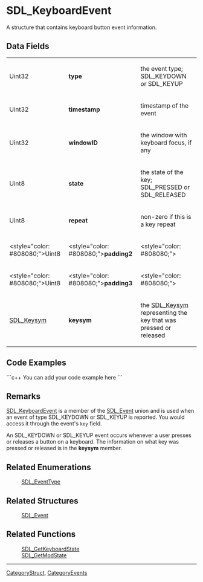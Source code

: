 <!-- pragma section-numbers off -->
<!-- pragma camelcase off -->

= SDL_KeyboardEvent =
A structure that contains keyboard button event information.


== Data Fields ==
{|
|Uint32
|'''type'''
|the event type; SDL_KEYDOWN or SDL_KEYUP
|-
|Uint32
|'''timestamp'''
|timestamp of the event
|-
|Uint32
|'''windowID'''
|the window with keyboard focus, if any
|-
|Uint8
|'''state'''
|the state of the key; SDL_PRESSED or SDL_RELEASED
|-
|Uint8
|'''repeat'''
|non-zero if this is a key repeat
|-
|<style="color: #808080;">Uint8
|<style="color: #808080;">'''padding2'''
|<style="color: #808080;">
|-
|<style="color: #808080;">Uint8
|<style="color: #808080;">'''padding3'''
|<style="color: #808080;">
|-
|[[SDL_Keysym]]
|'''keysym'''
|the [[SDL_Keysym]] representing the key that was pressed or released
|}

== Code Examples ==
```c++
You can add your code example here
```

== Remarks ==
[[SDL_KeyboardEvent]] is a member of the [[SDL_Event]] union and is used when an event of type SDL_KEYDOWN or SDL_KEYUP is reported.  You would access it through the event's <code>key</code> field. 

An SDL_KEYDOWN or SDL_KEYUP event occurs whenever a user presses or releases a button on a keyboard. The information on what key was pressed or released is in the '''keysym''' member.

== Related Enumerations ==
:[[SDL_EventType]]

== Related Structures ==
:[[SDL_Event]]

== Related Functions ==
:[[SDL_GetKeyboardState]]
:[[SDL_GetModState]]

----
[[CategoryStruct]], [[CategoryEvents]]
